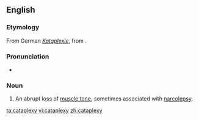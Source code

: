 ==English==
{{wikipedia}}

===Etymology===
From German ''[[Kataplexie]]'', from {{etyl|grc}} {{term|lang=grc|κατάπληξις}}.

===Pronunciation===
* {{IPA|/ˈkætəplɛksi/}}

===Noun===
{{en-noun|cataplexies}}

# {{medicine}} An abrupt loss of [[muscle tone]], sometimes associated with [[narcolepsy]].

[[ta:cataplexy]]
[[vi:cataplexy]]
[[zh:cataplexy]]